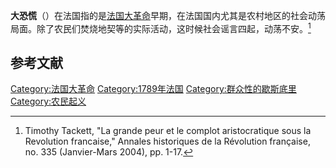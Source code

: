 '''大恐慌'''（{{lang-fr|la Grande Peur}}）在法国指的是[[法国大革命|法国大革命]]早期，在法国国内尤其是农村地区的社会动荡局面。除了农民们焚烧地契等的实际活动，这时候社会谣言四起，动荡不安。<ref>Timothy Tackett, "La grande peur et le complot aristocratique sous la Revolution francaise," Annales historiques de la Révolution française, no. 335 (Janvier-Mars 2004), pp. 1-17.</ref>

{{法國小作品}}

==参考文献==
<div class="references-small">
<references></references>
</div>

{{法國大革命}}
[[Category:法国大革命|Category:法国大革命]]
[[Category:1789年法国|Category:1789年法国]]
[[Category:群众性的歇斯底里|Category:群众性的歇斯底里]]
[[Category:农民起义|Category:农民起义]]